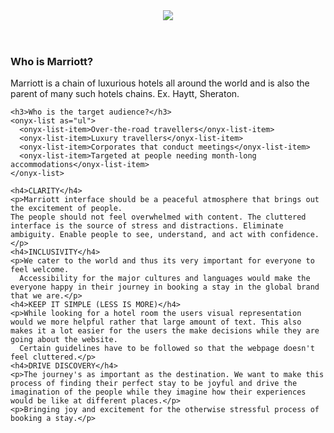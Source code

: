
<Meta title="Principles/Foundations - Introduction" />

<style>
  {`
    main {
      padding: 0 40px;
      
    }
    .page-wrapper {
      border: 1px solid black;
      padding-bottom: 40px;
    }
    
  `}
</style>

<div className="page-wrapper">
  <header>
    <img src={HeaderIntroFoundations} />
  </header>
  <main>
    <h3>Who is Marriott?</h3>
    <p>Marriott is a chain of luxurious hotels all around the world and is also the parent of many such hotels chains. Ex. Haytt, Sheraton.</p>

    <h3>Who is the target audience?</h3>
    <onyx-list as="ul">
      <onyx-list-item>Over-the-road travellers</onyx-list-item>
      <onyx-list-item>Luxury travellers</onyx-list-item>
      <onyx-list-item>Corporates that conduct meetings</onyx-list-item>
      <onyx-list-item>Targeted at people needing month-long accommodations</onyx-list-item>
    </onyx-list>

    <h4>CLARITY</h4>
    <p>Marriott interface should be a peaceful atmosphere that brings out the excitement of people. 
    The people should not feel overwhelmed with content. The cluttered interface is the source of stress and distractions. Eliminate ambiguity. Enable people to see, understand, and act with confidence.</p>
    <h4>INCLUSIVITY</h4>
    <p>We cater to the world and thus its very important for everyone to feel welcome.
      Accessibility for the major cultures and languages would make the everyone happy in their journey in booking a stay in the global brand that we are.</p>
    <h4>KEEP IT SIMPLE (LESS IS MORE)</h4>
    <p>While looking for a hotel room the users visual representation would we more helpful rather that large amount of text. This also makes it a lot easier for the users the make decisions while they are going about the website.
      Certain guidelines have to be followed so that the webpage doesn't feel cluttered.</p>
    <h4>DRIVE DISCOVERY</h4>
    <p>The journey's as important as the destination. We want to make this process of finding their perfect stay to be joyful and drive the imagination of the people while they imagine how their experiences would be like at different places.</p>
    <p>Bringing joy and excitement for the otherwise stressful process of booking a stay.</p>
  </main>
</div>